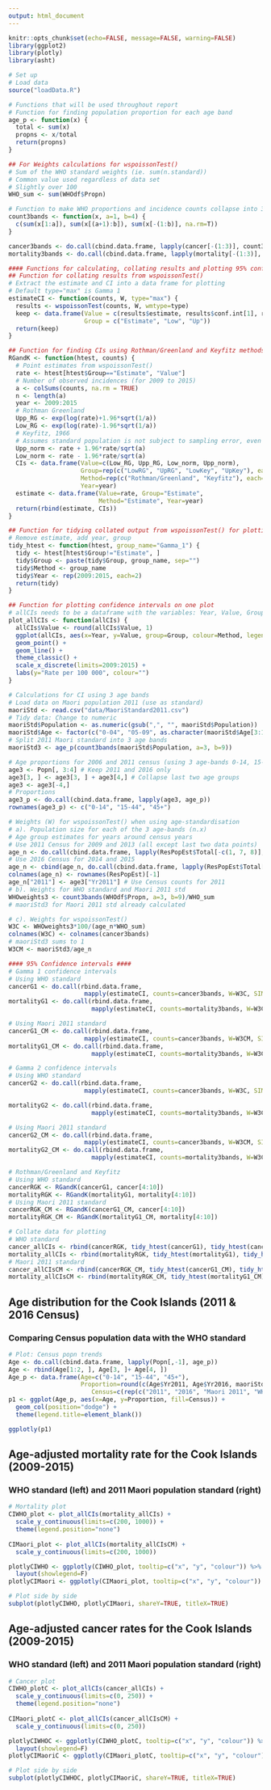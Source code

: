 ```yaml
---
output: html_document
---
```


```r
knitr::opts_chunk$set(echo=FALSE, message=FALSE, warning=FALSE)
library(ggplot2)
library(plotly)
library(asht)
```

```r
# Set up 
# Load data
source("loadData.R")

# Functions that will be used throughout report
# Function for finding population proportion for each age band
age_p <- function(x) {
  total <- sum(x)
  propns <- x/total
  return(propns)
}

## For Weights calculations for wspoissonTest() 
# Sum of the WHO standard weights (ie. sum(n.standard))
# Common value used regardless of data set
# Slightly over 100
WHO_sum <- sum(WHOdf$Propn)

# Function to make WHO proportions and incidence counts collapse into 3 age-bands
count3bands <- function(x, a=1, b=4) {
  c(sum(x[1:a]), sum(x[(a+1):b]), sum(x[-(1:b)], na.rm=T))
}

cancer3bands <- do.call(cbind.data.frame, lapply(cancer[-(1:3)], count3bands))
mortality3bands <- do.call(cbind.data.frame, lapply(mortality[-(1:3)], count3bands, a=3, b=6))

#### Functions for calculating, collating results and plotting 95% confidence intervals
## Function for collating results from wspoissonTest() 
# Extract the estimate and CI into a data frame for plotting
# Default type="max" is Gamma 1
estimateCI <- function(counts, W, type="max") {
  results <- wspoissonTest(counts, W, wmtype=type)
  keep <- data.frame(Value = c(results$estimate, results$conf.int[1], results$conf.int[2])*100000,
                     Group = c("Estimate", "Low", "Up"))
  return(keep)
}

## Function for finding CIs using Rothman/Greenland and Keyfitz methods 
RGandK <- function(htest, counts) {
  # Point estimates from wspoissonTest()
  rate <- htest[htest$Group=="Estimate", "Value"]
  # Number of observed incidences (for 2009 to 2015)
  a <- colSums(counts, na.rm = TRUE)
  n <- length(a)
  year <- 2009:2015
  # Rothman Greenland
  Upp_RG <- exp(log(rate)+1.96*sqrt(1/a))
  Low_RG <- exp(log(rate)-1.96*sqrt(1/a))
  # Keyfitz, 1966 
  # Assumes standard population is not subject to sampling error, even if directly standardised.
  Upp_norm <- rate + 1.96*rate/sqrt(a)
  Low_norm <- rate - 1.96*rate/sqrt(a)
  CIs <- data.frame(Value=c(Low_RG, Upp_RG, Low_norm, Upp_norm), 
                    Group=rep(c("LowRG", "UpRG", "LowKey", "UpKey"), each=n), 
                    Method=rep(c("Rothman/Greenland", "Keyfitz"), each=2*n),
                    Year=year)
  estimate <- data.frame(Value=rate, Group="Estimate", 
                         Method="Estimate", Year=year)
  return(rbind(estimate, CIs))
}

## Function for tidying collated output from wspoissonTest() for plotting
# Remove estimate, add year, group
tidy_htest <- function(htest, group_name="Gamma_1") {
  tidy <- htest[htest$Group!="Estimate", ]
  tidy$Group <- paste(tidy$Group, group_name, sep="")
  tidy$Method <- group_name
  tidy$Year <- rep(2009:2015, each=2)
  return(tidy)
}

## Function for plotting confidence intervals on one plot
# allCIs needs to be a dataframe with the variables: Year, Value, Group, Method
plot_allCIs <- function(allCIs) {
  allCIs$Value <- round(allCIs$Value, 1)
  ggplot(allCIs, aes(x=Year, y=Value, group=Group, colour=Method, legendgroup=Method)) +
  geom_point() +
  geom_line() +
  theme_classic() +
  scale_x_discrete(limits=2009:2015) +
  labs(y="Rate per 100 000", colour="")
}

# Calculations for CI using 3 age bands
# Load data on Maori population 2011 (use as standard)
maoriStd <- read.csv("data/MaoriStandard2011.csv")
# Tidy data: Change to numeric
maoriStd$Population <- as.numeric(gsub(",", "", maoriStd$Population))
maoriStd$Age <- factor(c("0-04", "05-09", as.character(maoriStd$Age[3:18])))
# Split 2011 Maori standard into 3 age bands
maoriStd3 <- age_p(count3bands(maoriStd$Population, a=3, b=9))

# Age proportions for 2006 and 2011 census (using 3 age-bands 0-14, 15-44, 45+) 
age3 <- Popn[, 3:4] # Keep 2011 and 2016 only
age3[3, ] <- age3[3, ] + age3[4,] # Collapse last two age groups
age3 <- age3[-4,]
# Proportions
age3_p <- do.call(cbind.data.frame, lapply(age3, age_p))
rownames(age3_p) <- c("0-14", "15-44", "45+")

# Weights (W) for wspoissonTest() when using age-standardisation
# a). Population size for each of the 3 age-bands (n.x)
# Age group estimates for years around census years
# Use 2011 Census for 2009 and 2013 (all except last two data points)
age_n <- do.call(cbind.data.frame, lapply(ResPopEst$Total[-c(1, 7, 8)], function(x) x*age3_p$Yr2011))
# Use 2016 Census for 2014 and 2015
age_n <- cbind(age_n, do.call(cbind.data.frame, lapply(ResPopEst$Total[c(7, 8)], function(x) x*age3_p$Yr2016)))
colnames(age_n) <- rownames(ResPopEst)[-1]
age_n["2011"] <- age3["Yr2011"] # Use Census counts for 2011
# b). Weights for WHO standard and Maori 2011 std
WHOweights3 <- count3bands(WHOdf$Propn, a=3, b=9)/WHO_sum
# maoriStd3 for Maori 2011 std already calculated

# c). Weights for wspoissonTest()
W3C <- WHOweights3*100/(age_n*WHO_sum)
colnames(W3C) <- colnames(cancer3bands)
# maoriStd3 sums to 1
W3CM <- maoriStd3/age_n

#### 95% Confidence intervals ####
# Gamma 1 confidence intervals
# Using WHO standard
cancerG1 <- do.call(rbind.data.frame, 
                     mapply(estimateCI, counts=cancer3bands, W=W3C, SIMPLIFY=FALSE))
mortalityG1 <- do.call(rbind.data.frame, 
                       mapply(estimateCI, counts=mortality3bands, W=W3C, SIMPLIFY=FALSE))

# Using Maori 2011 standard
cancerG1_CM <- do.call(rbind.data.frame, 
                     mapply(estimateCI, counts=cancer3bands, W=W3CM, SIMPLIFY=FALSE))
mortalityG1_CM <- do.call(rbind.data.frame, 
                       mapply(estimateCI, counts=mortality3bands, W=W3CM, SIMPLIFY=FALSE))

# Gamma 2 confidence intervals 
# Using WHO standard
cancerG2 <- do.call(rbind.data.frame, 
                     mapply(estimateCI, counts=cancer3bands, W=W3C, SIMPLIFY=FALSE, type="tcz"))

mortalityG2 <- do.call(rbind.data.frame, 
                       mapply(estimateCI, counts=mortality3bands, W=W3C, SIMPLIFY=FALSE, type="tcz"))

# Using Maori 2011 standard
cancerG2_CM <- do.call(rbind.data.frame, 
                     mapply(estimateCI, counts=cancer3bands, W=W3CM, SIMPLIFY=FALSE, type="tcz"))
mortalityG2_CM <- do.call(rbind.data.frame, 
                       mapply(estimateCI, counts=mortality3bands, W=W3CM, SIMPLIFY=FALSE, type="tcz"))

# Rothman/Greenland and Keyfitz
# Using WHO standard
cancerRGK <- RGandK(cancerG1, cancer[4:10])
mortalityRGK <- RGandK(mortalityG1, mortality[4:10])
# Using Maori 2011 standard
cancerRGK_CM <- RGandK(cancerG1_CM, cancer[4:10])
mortalityRGK_CM <- RGandK(mortalityG1_CM, mortality[4:10])

# Collate data for plotting
# WHO standard
cancer_allCIs <- rbind(cancerRGK, tidy_htest(cancerG1), tidy_htest(cancerG2, "Gamma_2"))
mortality_allCIs <- rbind(mortalityRGK, tidy_htest(mortalityG1), tidy_htest(mortalityG2, "Gamma_2"))
# Maori 2011 standard
cancer_allCIsCM <- rbind(cancerRGK_CM, tidy_htest(cancerG1_CM), tidy_htest(cancerG2_CM, "Gamma_2"))
mortality_allCIsCM <- rbind(mortalityRGK_CM, tidy_htest(mortalityG1_CM), tidy_htest(mortalityG2_CM, "Gamma_2"))
```

## Age distribution for the Cook Islands (2011 & 2016 Census)
### Comparing Census population data with the WHO standard

```r
# Plot: Census popn trends
Age <- do.call(cbind.data.frame, lapply(Popn[,-1], age_p)) 
Age <- rbind(Age[1:2, ], Age[3, ]+ Age[4, ])
Age_p <- data.frame(Age=c("0-14", "15-44", "45+"), 
                    Proportion=round(c(Age$Yr2011, Age$Yr2016, maoriStd3, WHOweights3), 3),
                       Census=c(rep(c("2011", "2016", "Maori 2011", "WHO"), each=3)))
p1 <- ggplot(Age_p, aes(x=Age, y=Proportion, fill=Census)) +
  geom_col(position="dodge") +
  theme(legend.title=element_blank())

ggplotly(p1)
```

## Age-adjusted mortality rate for the Cook Islands (2009-2015)
### WHO standard (left) and 2011 Maori population standard (right)

```r
# Mortality plot
CIWHO_plot <- plot_allCIs(mortality_allCIs) +
  scale_y_continuous(limits=c(200, 1000)) +
  theme(legend.position="none")
  
CIMaori_plot <- plot_allCIs(mortality_allCIsCM) +
  scale_y_continuous(limits=c(200, 1000)) 

plotlyCIWHO <- ggplotly(CIWHO_plot, tooltip=c("x", "y", "colour")) %>% 
  layout(showlegend=F)
plotlyCIMaori <- ggplotly(CIMaori_plot, tooltip=c("x", "y", "colour")) 

# Plot side by side
subplot(plotlyCIWHO, plotlyCIMaori, shareY=TRUE, titleX=TRUE) 

```

## Age-adjusted cancer rates for the Cook Islands (2009-2015)
### WHO standard (left) and 2011 Maori population standard (right)

```r
# Cancer plot
CIWHO_plotC <- plot_allCIs(cancer_allCIs) +
  scale_y_continuous(limits=c(0, 250)) +
  theme(legend.position="none")
  
CIMaori_plotC <- plot_allCIs(cancer_allCIsCM) +
  scale_y_continuous(limits=c(0, 250)) 

plotlyCIWHOC <- ggplotly(CIWHO_plotC, tooltip=c("x", "y", "colour")) %>% 
  layout(showlegend=F)
plotlyCIMaoriC <- ggplotly(CIMaori_plotC, tooltip=c("x", "y", "colour")) 

# Plot side by side
subplot(plotlyCIWHOC, plotlyCIMaoriC, shareY=TRUE, titleX=TRUE) 

```
